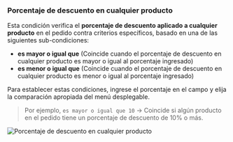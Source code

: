 ### Porcentaje de descuento en cualquier producto

Esta condición verifica el **porcentaje de descuento aplicado a cualquier producto** en el pedido contra criterios específicos, basado en una de las siguientes sub-condiciones:

- **es mayor o igual que** (Coincide cuando el porcentaje de descuento en cualquier producto es mayor o igual al porcentaje ingresado)
- **es menor o igual que** (Coincide cuando el porcentaje de descuento en cualquier producto es menor o igual al porcentaje ingresado)

Para establecer estas condiciones, ingrese el porcentaje en el campo y elija la comparación apropiada del menú desplegable.

> Por ejemplo, `es mayor o igual que 10` → Coincide si algún producto en el pedido tiene un porcentaje de descuento de 10% o más.

<img
  src="/images/essentials/condition-sets/any-product-discount-percentage.webp"
  alt="Porcentaje de descuento en cualquier producto"
/>
